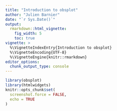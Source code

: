 ```yaml
---
title: "Introduction to obsplot"
author: "Julien Barnier"
date: "`r Sys.Date()`"
output:
  rmarkdown::html_vignette:
    fig_width: 5
    toc: true
vignette: >
  %\VignetteIndexEntry{Introduction to obsplot}
  %\VignetteEncoding{UTF-8}
  %\VignetteEngine{knitr::rmarkdown}
editor_options: 
  chunk_output_type: console
---
```


```r
library(obsplot)
library(htmlwidgets)
knitr::opts_chunk$set(
  screenshot.force = FALSE,
  echo = TRUE
)
```
